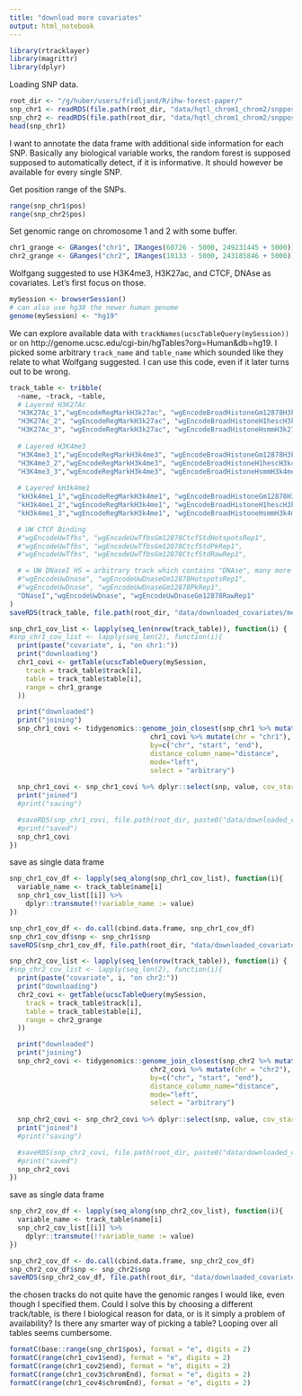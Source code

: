 ```yaml
---
title: "download more covariates"
output: html_notebook
---
```


```r
library(rtracklayer)
library(magrittr)
library(dplyr)
```

Loading SNP data.
```r
root_dir <- "/g/huber/users/fridljand/R/ihw-forest-paper/"
snp_chr1 <- readRDS(file.path(root_dir, "data/hqtl_chrom1_chrom2/snppos_chr1.Rds")) %>% dplyr::select(snp, chrsnp, pos)
snp_chr2 <- readRDS(file.path(root_dir, "data/hqtl_chrom1_chrom2/snppos_chr2.Rds")) %>% dplyr::select(snp, chrsnp, pos)
head(snp_chr1)
```
I want to annotate the data frame with additional side information for each SNP. Basically any biological variable works, the random forest is supposed supposed to automatically detect, if it is informative. It should however be available for every single SNP. 

Get position range of the SNPs.
```r
range(snp_chr1$pos)
range(snp_chr2$pos)
```

Set genomic range on chromosome 1 and 2 with some buffer.
```r
chr1_grange <- GRanges("chr1", IRanges(60726 - 5000, 249231445 + 5000))
chr2_grange <- GRanges("chr2", IRanges(10133 - 5000, 243185846 + 5000))
```

Wolfgang suggested to use H3K4me3, H3K27ac, and CTCF, DNAse as covariates. Let's first focus on those. 

```r
mySession <- browserSession()
# can also use hg38 the newer human genome
genome(mySession) <- "hg19"
```
We can explore available data with `trackNames(ucscTableQuery(mySession))` or on
http://genome.ucsc.edu/cgi-bin/hgTables?org=Human&db=hg19. I picked some arbitrary `track_name` and `table_name` which sounded like they relate to what Wolfgang suggested. I can use this code, even if it later turns out to be wrong. 
```r
track_table <- tribble(
  ~name, ~track, ~table,
  # Layered H3K27Ac
  "H3K27Ac_1","wgEncodeRegMarkH3k27ac", "wgEncodeBroadHistoneGm12878H3k27acStdSig",
  "H3K27Ac_2", "wgEncodeRegMarkH3k27ac", "wgEncodeBroadHistoneH1hescH3k27acStdSig",
  "H3K27Ac_3", "wgEncodeRegMarkH3k27ac", "wgEncodeBroadHistoneHsmmH3k27acStdSig",
  
  # Layered H3K4me3
  "H3K4me3_1","wgEncodeRegMarkH3k4me3", "wgEncodeBroadHistoneGm12878H3k4me3StdSig",
  "H3K4me3_2","wgEncodeRegMarkH3k4me3", "wgEncodeBroadHistoneH1hescH3k4me3StdSig",
  "H3K4me3_3","wgEncodeRegMarkH3k4me3", "wgEncodeBroadHistoneHsmmH3k4me3StdSig",
  
  # Layered kH3k4me1
  "kH3k4me1_1","wgEncodeRegMarkH3k4me1", "wgEncodeBroadHistoneGm12878H3k4me1StdSig",
  "kH3k4me1_2","wgEncodeRegMarkH3k4me1", "wgEncodeBroadHistoneH1hescH3k4me1StdSig",
  "kH3k4me1_3","wgEncodeRegMarkH3k4me1", "wgEncodeBroadHistoneHsmmH3k4me1StdSig",

  # UW CTCF Binding
  #"wgEncodeUwTfbs", "wgEncodeUwTfbsGm12878CtcfStdHotspotsRep1",
  #"wgEncodeUwTfbs", "wgEncodeUwTfbsGm12878CtcfStdPkRep1",
  #"wgEncodeUwTfbs", "wgEncodeUwTfbsGm12878CtcfStdRawRep1",

  # = UW DNaseI HS = arbitrary track which contains "DNAse", many more would have been possible
  #"wgEncodeUwDnase", "wgEncodeUwDnaseGm12878HotspotsRep1",
  #"wgEncodeUwDnase", "wgEncodeUwDnaseGm12878PkRep1",
  "DNaseI","wgEncodeUwDnase", "wgEncodeUwDnaseGm12878RawRep1"
)
saveRDS(track_table, file.path(root_dir, "data/downloaded_covariates/meta_track_table.Rds"))
```


```r
snp_chr1_cov_list <- lapply(seq_len(nrow(track_table)), function(i) {
#snp_chr1_cov_list <- lapply(seq_len(2), function(i){
  print(paste("covariate", i, "on chr1:"))
  print("downloading")
  chr1_covi <- getTable(ucscTableQuery(mySession,
    track = track_table$track[i],
    table = track_table$table[i],
    range = chr1_grange
  ))

  print("downloaded")
  print("joining")
  snp_chr1_covi <- tidygenomics::genome_join_closest(snp_chr1 %>% mutate(chr = chrsnp, start = pos, end = pos),
                                   chr1_covi %>% mutate(chr = "chr1"),
                                   by=c("chr", "start", "end"), 
                                   distance_column_name="distance",
                                   mode="left",
                                   select = "arbitrary")
  
  snp_chr1_covi <- snp_chr1_covi %>% dplyr::select(snp, value, cov_start = start.y, cov_end = end.y, distance)
  print("joined")
  #print("saving")

  #saveRDS(snp_chr1_covi, file.path(root_dir, paste0("data/downloaded_covariates/snp_chr1_cov",i,".Rds")))
  #print("saved")
  snp_chr1_covi
})
```
save as single data frame
```r
snp_chr1_cov_df <- lapply(seq_along(snp_chr1_cov_list), function(i){
  variable_name <- track_table$name[i]
  snp_chr1_cov_list[[i]] %>% 
    dplyr::transmute(!!variable_name := value) 
})

snp_chr1_cov_df <- do.call(cbind.data.frame, snp_chr1_cov_df)
snp_chr1_cov_df$snp <- snp_chr1$snp
saveRDS(snp_chr1_cov_df, file.path(root_dir, "data/downloaded_covariates/snp_chr1_cov_df.Rds"))
```

```r
snp_chr2_cov_list <- lapply(seq_len(nrow(track_table)), function(i) {
#snp_chr2_cov_list <- lapply(seq_len(2), function(i){
  print(paste("covariate", i, "on chr2:"))
  print("downloading")
  chr2_covi <- getTable(ucscTableQuery(mySession,
    track = track_table$track[i],
    table = track_table$table[i],
    range = chr2_grange
  ))

  print("downloaded")
  print("joining")
  snp_chr2_covi <- tidygenomics::genome_join_closest(snp_chr2 %>% mutate(chr = chrsnp, start = pos, end = pos),
                                   chr2_covi %>% mutate(chr = "chr2"),
                                   by=c("chr", "start", "end"), 
                                   distance_column_name="distance",
                                   mode="left",
                                   select = "arbitrary")
  
  snp_chr2_covi <- snp_chr2_covi %>% dplyr::select(snp, value, cov_start = start.y, cov_end = end.y, distance)
  print("joined")
  #print("saving")

  #saveRDS(snp_chr2_covi, file.path(root_dir, paste0("data/downloaded_covariates/snp_chr2_cov",i,".Rds")))
  #print("saved")
  snp_chr2_covi
})
```

save as single data frame
```r
snp_chr2_cov_df <- lapply(seq_along(snp_chr2_cov_list), function(i){
  variable_name <- track_table$name[i]
  snp_chr2_cov_list[[i]] %>% 
    dplyr::transmute(!!variable_name := value) 
})

snp_chr2_cov_df <- do.call(cbind.data.frame, snp_chr2_cov_df)
snp_chr2_cov_df$snp <- snp_chr2$snp
saveRDS(snp_chr2_cov_df, file.path(root_dir, "data/downloaded_covariates/snp_chr2_cov_df.Rds"))
```

the chosen tracks do not quite have the genomic ranges I would like, even though I specified them. Could I solve this by choosing a different track/table, is there I biological reason for data, or is it simply a problem of availability? Is there any smarter way of picking a table? Looping over all tables seems cumbersome.
```r
formatC(base::range(snp_chr1$pos), format = "e", digits = 2)
formatC(range(chr1_cov1$end), format = "e", digits = 2)
formatC(range(chr1_cov2$end), format = "e", digits = 2)
formatC(range(chr1_cov3$chromEnd), format = "e", digits = 2)
formatC(range(chr1_cov4$chromEnd), format = "e", digits = 2)
```